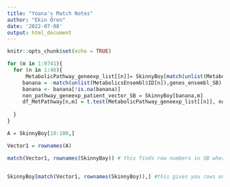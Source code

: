 ```yaml
---
title: "Yoana's Match Notes"
author: "Ekin Ören"
date: '2022-07-08'
output: html_document
---
```


```r
knitr::opts_chunk$set(echo = TRUE)
```


```r

for (m in 1:9741){
  for (n in 1:46){
      MetabolicPathway_geneexp_list[[n]]= SkinnyBoy[match(unlist(MetabolicsEnsembl$ID[n]),genes_ensembl_SB),m]
     banana = -match(unlist(MetabolicsEnsembl$ID[n]),genes_ensembl_SB)
     banana <- banana[!is.na(banana)]
     non_pathway_geneexp_patient_vector_SB = SkinnyBoy[banana,m]
     df_MetPathway[n,m] = t.test(MetabolicPathway_geneexp_list[[n]], non_pathway_geneexp_patient_vector_SB)$p.value
     
  }
}

A = SkinnyBoy[10:100,]

Vector1 = rownames(A)

match(Vector1, rownames(SkinnyBoy)) # this finds row numbers in SB where Vector 1 elements are there


SkinnyBoy[match(Vector1, rownames(SkinnyBoy)),] #this gives you rows only where Vector 1 matches Skinny boy


```
